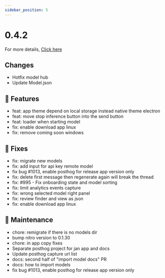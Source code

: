 ```yaml
---
sidebar_position: 5
---
```


# 0.4.2

For more details, [Click here](https://github.com/janhq/jan/releases/tag/v0.4.2)

## Changes

 - Hotfix model hub
 - Update Model.json

## 🚀 Features

 - feat: app theme depend on local storage instead native theme electron
 - feat: move stop inference button into the send button
 - feat: loader when starting model
 - fix: enable download app linux
 - fix: remove coming soon windows

## 🐛 Fixes

 - fix: migrate new models
 - fix: add input for api key remote model
 - fix bug #1013, enable posthog for release app version only
 - fix: delete first message then regenerate again will break the thread
 - fix: #995 - Fix onboarding state and model sorting
 - fix: limit analytics events capture
 - fix: wrong selected model right panel
 - fix: review finder and view as json
 - fix: enable download app linux

## 🧰 Maintenance

 - chore: remigrate if there is no models dir
 - bump nitro version to 0.1.30
 - chore: in app copy fixes
 - Separate posthog project for jan app and docs
 - Update posthog capture url list
 - docs: second half of "import model docs" PR
 - docs: how to import models
 - fix bug #1013, enable posthog for release app version only